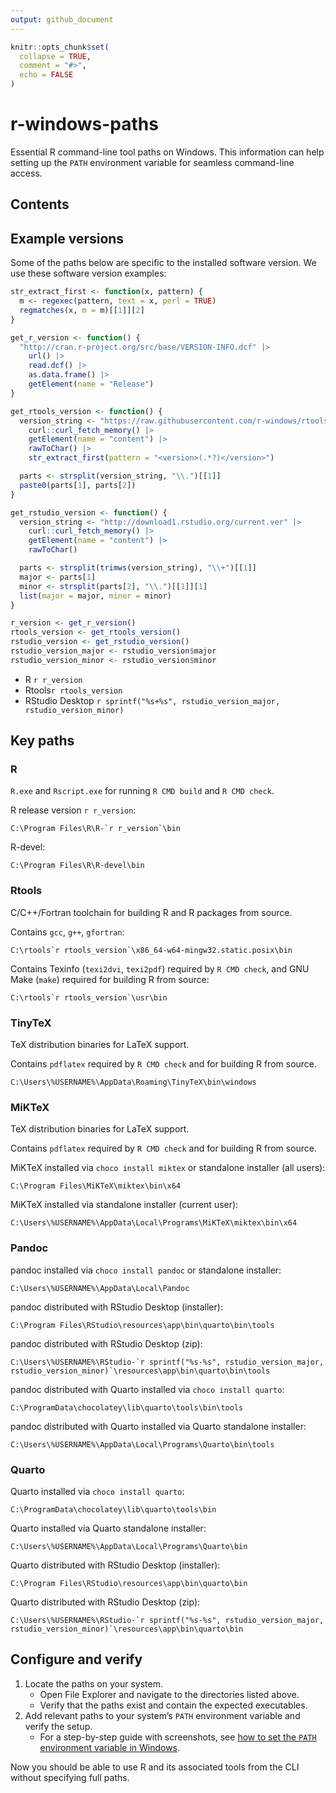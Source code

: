 ```yaml
---
output: github_document
---
```


<!-- Render README.Rmd. Then open README.md and use VS Code (Markdown All in One) to create/update TOC. -->

```r
knitr::opts_chunk$set(
  collapse = TRUE,
  comment = "#>",
  echo = FALSE
)
```

# r-windows-paths

Essential R command-line tool paths on Windows.
This information can help setting up the `PATH` environment variable
for seamless command-line access.

## Contents

## Example versions

Some of the paths below are specific to the installed software version.
We use these software version examples:

```r
str_extract_first <- function(x, pattern) {
  m <- regexec(pattern, text = x, perl = TRUE)
  regmatches(x, m = m)[[1]][2]
}

get_r_version <- function() {
  "http://cran.r-project.org/src/base/VERSION-INFO.dcf" |>
    url() |>
    read.dcf() |>
    as.data.frame() |>
    getElement(name = "Release")
}

get_rtools_version <- function() {
  version_string <- "https://raw.githubusercontent.com/r-windows/rtools-chocolatey/master/src/rtools.nuspec" |>
    curl::curl_fetch_memory() |>
    getElement(name = "content") |>
    rawToChar() |>
    str_extract_first(pattern = "<version>(.*?)</version>")

  parts <- strsplit(version_string, "\\.")[[1]]
  paste0(parts[1], parts[2])
}

get_rstudio_version <- function() {
  version_string <- "http://download1.rstudio.org/current.ver" |>
    curl::curl_fetch_memory() |>
    getElement(name = "content") |>
    rawToChar()

  parts <- strsplit(trimws(version_string), "\\+")[[1]]
  major <- parts[1]
  minor <- strsplit(parts[2], "\\.")[[1]][1]
  list(major = major, minor = minor)
}

r_version <- get_r_version()
rtools_version <- get_rtools_version()
rstudio_version <- get_rstudio_version()
rstudio_version_major <- rstudio_version$major
rstudio_version_minor <- rstudio_version$minor
```

- R `r r_version`
- Rtools`r rtools_version`
- RStudio Desktop `r sprintf("%s+%s", rstudio_version_major, rstudio_version_minor)`

## Key paths

### R

`R.exe` and `Rscript.exe` for running `R CMD build` and `R CMD check`.

R release version `r r_version`:

```batchfile
C:\Program Files\R\R-`r r_version`\bin
```

R-devel:

```batchfile
C:\Program Files\R\R-devel\bin
```

### Rtools

C/C++/Fortran toolchain for building R and R packages from source.

Contains `gcc`, `g++`, `gfortran`:

```batchfile
C:\rtools`r rtools_version`\x86_64-w64-mingw32.static.posix\bin
```

Contains Texinfo (`texi2dvi`, `texi2pdf`) required by `R CMD check`,
and GNU Make (`make`) required for building R from source:

```batchfile
C:\rtools`r rtools_version`\usr\bin
```

### TinyTeX

TeX distribution binaries for LaTeX support.

Contains `pdflatex` required by `R CMD check` and for building R from source.

```batchfile
C:\Users\%USERNAME%\AppData\Roaming\TinyTeX\bin\windows
```

### MiKTeX

TeX distribution binaries for LaTeX support.

Contains `pdflatex` required by `R CMD check` and for building R from source.

MiKTeX installed via `choco install miktex` or standalone installer (all users):

```batchfile
C:\Program Files\MiKTeX\miktex\bin\x64
```

MiKTeX installed via standalone installer (current user):

```batchfile
C:\Users\%USERNAME%\AppData\Local\Programs\MiKTeX\miktex\bin\x64
```

### Pandoc

pandoc installed via `choco install pandoc` or standalone installer:

```batchfile
C:\Users\%USERNAME%\AppData\Local\Pandoc
```

pandoc distributed with RStudio Desktop (installer):

```batchfile
C:\Program Files\RStudio\resources\app\bin\quarto\bin\tools
```

pandoc distributed with RStudio Desktop (zip):

```batchfile
C:\Users\%USERNAME%\RStudio-`r sprintf("%s-%s", rstudio_version_major, rstudio_version_minor)`\resources\app\bin\quarto\bin\tools
```

pandoc distributed with Quarto installed via `choco install quarto`:

```batchfile
C:\ProgramData\chocolatey\lib\quarto\tools\bin\tools
```

pandoc distributed with Quarto installed via Quarto standalone installer:

```batchfile
C:\Users\%USERNAME%\AppData\Local\Programs\Quarto\bin\tools
```

### Quarto

Quarto installed via `choco install quarto`:

```batchfile
C:\ProgramData\chocolatey\lib\quarto\tools\bin
```

Quarto installed via Quarto standalone installer:

```batchfile
C:\Users\%USERNAME%\AppData\Local\Programs\Quarto\bin
```

Quarto distributed with RStudio Desktop (installer):

```batchfile
C:\Program Files\RStudio\resources\app\bin\quarto\bin
```

Quarto distributed with RStudio Desktop (zip):

```batchfile
C:\Users\%USERNAME%\RStudio-`r sprintf("%s-%s", rstudio_version_major, rstudio_version_minor)`\resources\app\bin\quarto\bin
```

## Configure and verify

1. Locate the paths on your system.
   - Open File Explorer and navigate to the directories listed above.
   - Verify that the paths exist and contain the expected executables.
1. Add relevant paths to your system's `PATH` environment variable
   and verify the setup.
   - For a step-by-step guide with screenshots, see
     [how to set the `PATH` environment variable in Windows](path.md).

Now you should be able to use R and its associated tools from the CLI
without specifying full paths.
